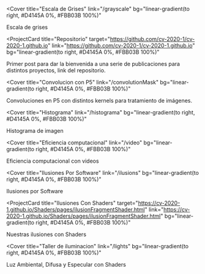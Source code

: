 
<Cover
  title="Escala de Grises"
  link="/grayscale"
  bg="linear-gradient(to right, #D4145A 0%, #FBB03B 100%)"
>
  Escala de grises
</Cover>

<ProjectCard
  title="Repositorio"
  target="https://github.com/cv-2020-1/cv-2020-1.github.io"
  link="https://github.com/cv-2020-1/cv-2020-1.github.io"
  bg="linear-gradient(to right, #D4145A 0%, #FBB03B 100%)"
>
  Primer post para dar la bienvenida a una serie de publicaciones para distintos
  proyectos, link del repositorio.
</ProjectCard>

<Cover
  title="Convolucion con P5"
  link="/convolutionMask"
  bg="linear-gradient(to right, #D4145A 0%, #FBB03B 100%)"
>
  Convoluciones en P5 con distintos kernels para tratamiento de imágenes.
</Cover>

<Cover
  title="Histograma"
  link="/histograma"
  bg="linear-gradient(to right, #D4145A 0%, #FBB03B 100%)"
>
  Histograma de imagen
</Cover>

<Cover
  title="Eficiencia computacional"
  link="/video"
  bg="linear-gradient(to right, #D4145A 0%, #FBB03B 100%)"
>
  Eficiencia computacional con videos
</Cover>

<Cover
  title="Ilusiones Por Software"
  link="/ilusions"
  bg="linear-gradient(to right, #D4145A 0%, #FBB03B 100%)"
>
  Ilusiones por Software
</Cover>

<ProjectCard
  title="Ilusiones Con Shaders"
  target="https://cv-2020-1.github.io/Shaders/pages/ilusionFragmentShader.html"
  link="https://cv-2020-1.github.io/Shaders/pages/ilusionFragmentShader.html"
  bg="linear-gradient(to right, #D4145A 0%, #FBB03B 100%)"
>
  Nuestras ilusiones con Shaders
</ProjectCard>


<Cover
  title="Taller de iluminacion"
  link="/lights"
  bg="linear-gradient(to right, #D4145A 0%, #FBB03B 100%)"
>
  Luz Ambiental, Difusa y Especular con Shaders
</Cover>